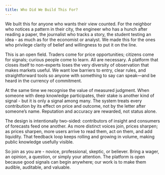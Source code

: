 ```yaml
---
title: Who Did We Build This For?
---
```


We built this for anyone who wants their view counted. For the neighbor who notices a pattern in their city, the engineer who has a hunch after reading a paper, the journalist who tracks a story, the student testing an idea - as much as for the economist or analyst. We made this for the ones who privilege clarity of belief and willingness to put it on the line.

This is an open field. Traders come for price opportunities; citizens come for signals; curious people come to learn. All are necessary. A platform that closes itself to non-experts loses the very diversity of observation that makes markets useful. We want low barriers to entry, clear rules, and straightforward tools so anyone with something to say can speak—and be heard in the currency of commitment.

At the same time we recognise the value of measured judgment. When someone with deep knowledge participates, their stake is another kind of signal - but it is only a signal among many. The system treats every contribution by its effect on price and outcome, not by the letter after someone’s name. Reputation and accuracy are rewarded, not status alone.

The design is intentionally two-sided: contributors of insight and consumers of forecasts feed one another. As more distinct voices join, prices sharpen; as prices sharpen, more users arrive to read them, act on them, and add liquidity. That feedback loop keeps rolling and growing in volume, making public knowledge usefully visible.

So join as you are - novice, professional, skeptic, or believer. Bring a wager, an opinion, a question, or simply your attention. The platform is open because good signals can begin anywhere; our work is to make them audible, auditable, and valuable.


